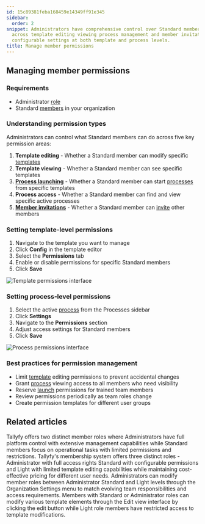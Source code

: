 ```yaml
---
id: 15c89381feba168459e14349ff91e345
sidebar:
  order: 2
snippet: Administrators have comprehensive control over Standard members' permissions
  across template editing viewing process management and member invitations through
  configurable settings at both template and process levels.
title: Manage member permissions
---
```


## Managing member permissions

### Requirements
- Administrator [role](/products/pro/documenting/members/)
- Standard [members](/products/pro/documenting/members/) in your organization

### Understanding permission types

Administrators can control what Standard members can do across five key permission areas:

1. **Template editing** - Whether a Standard member can modify specific [templates](/products/pro/documenting/templates/)
2. **Template viewing** - Whether a Standard member can see specific templates
3. **[Process launching](/products/pro/launching/)** - Whether a Standard member can start [processes](/products/pro/tracking-and-tasks/processes/) from specific templates
4. **Process access** - Whether a Standard member can find and view specific active processes
5. **[Member invitations](/products/pro/documenting/members/how-to-invite-and-activate-members-on-tallyfy/)** - Whether a Standard member can [invite](/products/pro/documenting/members/how-to-invite-and-activate-members-on-tallyfy/) other members

### Setting template-level permissions

1. Navigate to the template you want to manage
2. Click **Config** in the template editor
3. Select the **Permissions** tab
4. Enable or disable permissions for specific Standard members
5. Click **Save**

![Template permissions interface](https://screenshots.tallyfy.com/tallyfy%2Fpro%2Fdesktop-light-on-templatesettings-click-permissions.png)

### Setting process-level permissions

1. Select the active [process](/products/pro/tracking-and-tasks/processes/) from the Processes sidebar
2. Click **Settings**
3. Navigate to the **Permissions** section
4. Adjust access settings for Standard members
5. Click **Save**

![Process permissions interface](https://screenshots.tallyfy.com/tallyfy%2Fpro%2Fdesktop-light-from-ongoingtask-click-permissions.png)

### Best practices for permission management

- Limit [template](/products/pro/documenting/templates/) editing permissions to prevent accidental changes
- Grant [process](/products/pro/tracking-and-tasks/processes/) viewing access to all members who need visibility
- Reserve [launch](/products/pro/launching/) permissions for trained team members
- Review permissions periodically as team roles change
- Create permission templates for different user groups


## Related articles
<CardGrid>
<LinkTitleCard header="<b>Members > Standard and Admin members</b>" href="/products/pro/documenting/members/standard-admin-members/" > Tallyfy offers two distinct member roles where Administrators have full platform control with extensive management capabilities while Standard members focus on operational tasks with limited permissions and restrictions. </LinkTitleCard>
<LinkTitleCard header="<b>Documenting > Members</b>" href="/products/pro/documenting/members/" > Tallyfy's membership system offers three distinct roles - Administrator with full access rights Standard with configurable permissions and Light with limited template editing capabilities while maintaining cost-effective pricing for different user needs. </LinkTitleCard>
<LinkTitleCard header="<b>Members > Change the role of a member</b>" href="/products/pro/documenting/members/how-can-i-change-a-members-role-in-tallyfy/" > Administrators can modify member roles between Administrator Standard and Light levels through the Organization Settings menu to match evolving team responsibilities and access requirements. </LinkTitleCard>
<LinkTitleCard header="<b>Templates > Edit a template</b>" href="/products/pro/documenting/templates/edit-templates/" > Members with Standard or Administrator roles can modify various template elements through the Edit view interface by clicking the edit button while Light role members have restricted access to template modifications. </LinkTitleCard>
</CardGrid>